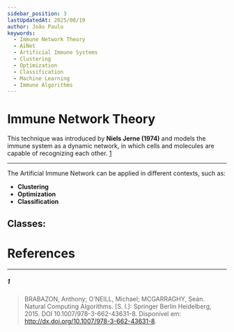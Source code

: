 ```yaml
---
sidebar_position: 3
lastUpdatedAt: 2025/08/19
author: João Paulo
keywords:
  - Immune Network Theory
  - AiNet
  - Artificial Immune Systems
  - Clustering
  - Optimization
  - Classification
  - Machine Learning
  - Immune Algorithms
---
```



# Immune Network Theory

This technique was introduced by **Niels Jerne (1974)** and models the immune system as a dynamic network,
in which cells and molecules are capable of recognizing each other. [1](#1)

---

The Artificial Immune Network can be applied in different contexts, such as:
- **Clustering**
- **Optimization**
- **Classification**

## Classes:

<DocCardList />

# References

---

##### 1 
> BRABAZON, Anthony; O’NEILL, Michael; MCGARRAGHY, Seán. Natural Computing Algorithms. [S. l.]: Springer Berlin Heidelberg, 2015. DOI 10.1007/978-3-662-43631-8. Disponível em: http://dx.doi.org/10.1007/978-3-662-43631-8.
